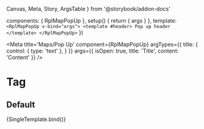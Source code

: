   Canvas,
  Meta,
  Story,
  ArgsTable
} from '@storybook/addon-docs'

  components: { RplMapPopUp },
  setup() {
    return { args }
  },
  template: `<RplMapPopUp v-bind="args">
    <template #header>
      Pop up header
    </template>
  </RplMapPopUp>`
})

<Meta
  title='Maps/Pop Up'
  component={RplMapPopUp}
  argTypes={{
    title: {
      control: { type: 'text' },
    }
  }}
  args={{
    isOpen: true,
    title: 'Title',
    content: 'Content'
  }}
/>

# Tag

<ArgsTable of={RplMapPopUp} />

## Default

<Canvas>
  <Story
    name='Default'
  >
    {SingleTemplate.bind()}
  </Story>
</Canvas>
